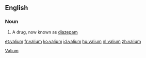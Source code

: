 ==English==

===Noun===
{{en-noun}}

# A drug, now known as [[diazepam]]

[[Category:en:Drugs|Valium]]

[[et:valium]]
[[fr:valium]]
[[ko:valium]]
[[id:valium]]
[[hu:valium]]
[[nl:valium]]
[[zh:valium]]